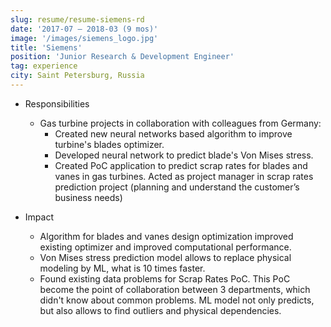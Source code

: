 ```yaml
---
slug: resume/resume-siemens-rd
date: '2017-07 – 2018-03 (9 mos)'
image: '/images/siemens_logo.jpg'
title: 'Siemens'
position: 'Junior Research & Development Engineer'
tag: experience
city: Saint Petersburg, Russia
---
```

* Responsibilities
    * Gas turbine projects in collaboration with colleagues from Germany:
        * Created new neural networks based algorithm to improve turbine's blades optimizer.
        * Developed neural network to predict blade's Von Mises stress.
        * Created PoC application to predict scrap rates for blades and vanes in gas turbines. Acted as project manager in scrap rates prediction project (planning and understand the customer’s business needs)


* Impact
    * Algorithm for blades and vanes design optimization improved existing optimizer and improved computational performance.
    * Von Mises stress prediction model allows to replace physical modeling by ML, what is 10 times faster.
    * Found existing data problems for Scrap Rates PoC. This PoC become the point of collaboration between 3 departments, which didn't know about common problems. ML model not only predicts, but also allows to find outliers and physical dependencies.


